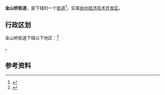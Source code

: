 {{中国乡级行政区|32/03/02/051/000}}

'''金山桥街道'''，是{{PRC admin/fullname|32/03/02/051/000|3}}下辖的一个[[街道办事处|街道]]<ref>{{PRC admin/ref sgc|{{PRC admin/parent|32/03/02/051/000}}}}</ref>，实属[[徐州经济技术开发区|徐州经济技术开发区]]。

== 行政区划 ==

金山桥街道下辖以下地区：<ref>{{PRC admin/ref sgc|32/03/02/051/000}}</ref>

{{PRC admin/children|32/03/02/051/000}}。

== 参考资料 ==

{{reflist}}

{{PRC admin/navcat|32/03/02/051/000}}
{{江苏行政区划小作品}}